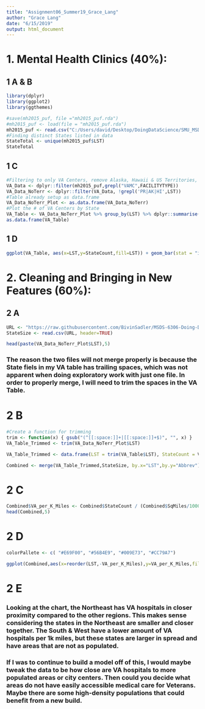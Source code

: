 ---
title: "Assignment06_Summer19_Grace_Lang"
author: "Grace Lang"
date: "6/15/2019"
output: html_document
---
# 1. Mental Health Clinics (40%):
## 1 A & B
```{r setup, echo = false}
library(dplyr)
library(ggplot2)
library(ggthemes)
```
```{r file load}
#save(mh2015_puf, file ="mh2015_puf.rda")
#mh2015_puf <- load(file = "mh2015_puf.rda")
mh2015_puf <- read.csv("C:/Users/david/Desktop/DoingDataScience/SMU_MSDS_Github/Homework/mh2015_puf.csv")
#Finding distinct States listed in data
StateTotal <- unique(mh2015_puf$LST)
StateTotal
```
## 1 C
```{r VA}
#Filtering to only VA Centers, remove Alaska, Hawaii & US Territories, include DC
VA_Data <- dplyr::filter(mh2015_puf,grepl("VAMC",FACILITYTYPE)) 
VA_Data_NoTerr <- dplyr::filter(VA_Data, !grepl('PR|AK|HI',LST))
#Table already setup as data.frame
VA_Data_NoTerr_Plot <- as.data.frame(VA_Data_NoTerr)
#Plot the # of VA Centers by State
VA_Table <- VA_Data_NoTerr_Plot %>% group_by(LST) %>% dplyr::summarise(StateCount = n_distinct(CASEID))
as.data.frame(VA_Table)
```
## 1 D
```{r plot VA}
ggplot(VA_Table, aes(x=LST,y=StateCount,fill=LST)) + geom_bar(stat = "identity") +labs(x = "State", y = "Number of VA Centers") + theme(axis.text.x = element_text(angle=90),legend.position = "none",plot.title= element_text(hjust = 0.5)) + ggtitle("Number of Veterans Administration Medical Centers by State")

```

# 2. Cleaning and Bringing in New Features (60%):
## 2 A
```{r}
URL <- "https://raw.githubusercontent.com/BivinSadler/MSDS-6306-Doing-Data-Science/master/Unit%206/statesize.csv"
StateSize <- read.csv(URL, header=TRUE)

head(paste(VA_Data_NoTerr_Plot$LST),5)
```
### The reason the two files will not merge properly is because the State fiels in my VA table has trailing spaces, which was not apparent when doing exploratory work with just one file. In order to properly merge, I will need to trim the spaces in the VA Table. 

# 2 B
```{r trimmed VA Table Merge}
#Create a function for trimming
trim <- function(x) { gsub("(^[[:space:]]+|[[:space:]]+$)", "", x) }
VA_Table_Trimmed <- trim(VA_Data_NoTerr_Plot$LST)

VA_Table_Trimmed <- data.frame(LST = trim(VA_Table$LST), StateCount = VA_Table$StateCount)

Combined <- merge(VA_Table_Trimmed,StateSize, by.x="LST",by.y="Abbrev")
```

# 2 C
```{r New Variable}
Combined$VA_per_K_Miles <- Combined$StateCount / (Combined$SqMiles/1000)
head(Combined,5)
```

# 2 D
```{r Plot VAs}
colorPallete <- c( "#E69F00", "#56B4E9", "#009E73", "#CC79A7")

ggplot(Combined,aes(x=reorder(LST,-VA_per_K_Miles),y=VA_per_K_Miles,fill=Region)) + geom_bar(stat = "identity") + theme_economist_white() + theme(axis.text.x = element_text(angle=90), plot.title = element_text(hjust = 0.5)) + labs(x = "State", y = "Number of VA Centers per 1k miles", title = "Number of VA Medical Centers per 1,000 Miles by State") + scale_fill_manual(values = colorPallete)

```

# 2 E
### Looking at the chart, the Northeast has VA hospitals in closer proximity compared to the other regions. This makes sense considering the states in the Northeast are smaller and closer together. The South & West have a lower amount of VA hospitals per 1k miles, but these states are larger in spread and have areas that are not as populated. 

### If I was to continue to build a model off of this, I would maybe tweak the data to be how close are VA hospitals to more populated areas or city centers. Then could you decide what areas do not have easily accessible medical care for Veterans. Maybe there are some high-density populations that could benefit from a new build.  